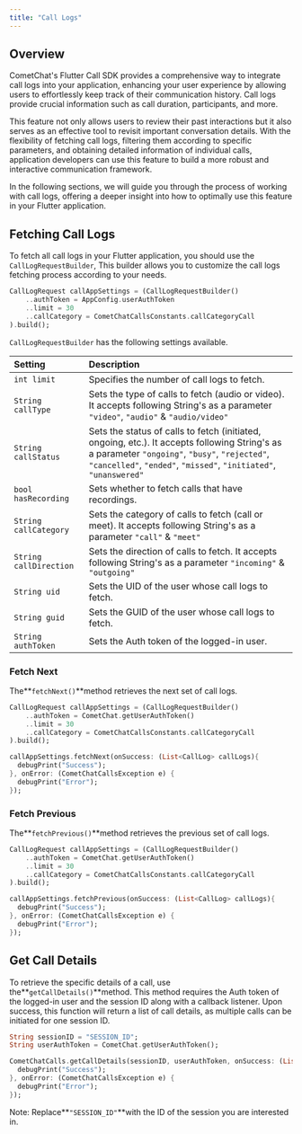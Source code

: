 ```yaml
---
title: "Call Logs"
---
```




## Overview

CometChat's Flutter Call SDK provides a comprehensive way to integrate call logs into your application, enhancing your user experience by allowing users to effortlessly keep track of their communication history. Call logs provide crucial information such as call duration, participants, and more.

This feature not only allows users to review their past interactions but it also serves as an effective tool to revisit important conversation details. With the flexibility of fetching call logs, filtering them according to specific parameters, and obtaining detailed information of individual calls, application developers can use this feature to build a more robust and interactive communication framework.

In the following sections, we will guide you through the process of working with call logs, offering a deeper insight into how to optimally use this feature in your Flutter application.

## Fetching Call Logs

To fetch all call logs in your Flutter application, you should use the `CallLogRequestBuilder`, This builder allows you to customize the call logs fetching process according to your needs.

```dart
CallLogRequest callAppSettings = (CallLogRequestBuilder()
    ..authToken = AppConfig.userAuthToken
    ..limit = 30
    ..callCategory = CometChatCallsConstants.callCategoryCall
).build();
```

`CallLogRequestBuilder` has the following settings available.

| Setting                | Description                                                                                                                                                                                                         |
| :---------------------- | :------------------------------------------------------------------------------------------------------------------------------------------------------------------------------------------------------------------- |
| `int limit`            | Specifies the number of call logs to fetch.                                                                                                                                                                         |
| `String callType`      | Sets the type of calls to fetch (audio or video). It accepts following String's as a parameter `"video"`, `"audio"` & `"audio/video"`                                                                               |
| `String callStatus`    | Sets the status of calls to fetch (initiated, ongoing, etc.). It accepts following String's as a parameter `"ongoing"`, `"busy"`, `"rejected"`, `"cancelled"`, `"ended"`, `"missed"`, `"initiated"`, `"unanswered"` |
| `bool hasRecording`    | Sets whether to fetch calls that have recordings.                                                                                                                                                                   |
| `String callCategory`  | Sets the category of calls to fetch (call or meet). It accepts following String's as a parameter `"call"` & `"meet"`                                                                                                |
| `String callDirection` | Sets the direction of calls to fetch. It accepts following String's as a parameter `"incoming"` & `"outgoing"`                                                                                                      |
| `String uid`           | Sets the UID of the user whose call logs to fetch.                                                                                                                                                                  |
| `String guid`          | Sets the GUID of the user whose call logs to fetch.                                                                                                                                                                 |
| `String authToken`     | Sets the Auth token of the logged-in user.                                                                                                                                                                          |

### Fetch Next

The**`fetchNext()`**method retrieves the next set of call logs.

```dart
CallLogRequest callAppSettings = (CallLogRequestBuilder()
    ..authToken = CometChat.getUserAuthToken()
    ..limit = 30
    ..callCategory = CometChatCallsConstants.callCategoryCall
).build();

callAppSettings.fetchNext(onSuccess: (List<CallLog> callLogs){
  debugPrint("Success");
}, onError: (CometChatCallsException e) {
  debugPrint("Error");
});
```

### Fetch Previous

The**`fetchPrevious()`**method retrieves the previous set of call logs.

```dart
CallLogRequest callAppSettings = (CallLogRequestBuilder()
    ..authToken = CometChat.getUserAuthToken()
    ..limit = 30
    ..callCategory = CometChatCallsConstants.callCategoryCall
).build();

callAppSettings.fetchPrevious(onSuccess: (List<CallLog> callLogs){
  debugPrint("Success");
}, onError: (CometChatCallsException e) {
  debugPrint("Error");
});
```

## Get Call Details

To retrieve the specific details of a call, use the**`getCallDetails()`**method. This method requires the Auth token of the logged-in user and the session ID along with a callback listener. Upon success, this function will return a list of call details, as multiple calls can be initiated for one session ID.

```dart
String sessionID = "SESSION_ID";
String userAuthToken = CometChat.getUserAuthToken();

CometChatCalls.getCallDetails(sessionID, userAuthToken, onSuccess: (List<CallLog> callLogs) {
  debugPrint("Success");
}, onError: (CometChatCallsException e) {
  debugPrint("Error");
});
```

Note: Replace**`"SESSION_ID"`**with the ID of the session you are interested in.
